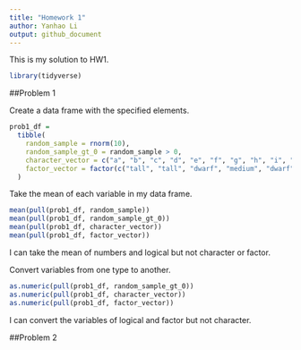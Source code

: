 ```yaml
---
title: "Homework 1"
author: Yanhao Li
output: github_document
---
```


This is my solution to HW1.

```r
library(tidyverse)
```


##Problem 1

Create a data frame with the specified elements.

```r
prob1_df =
  tibble(
    random_sample = rnorm(10),
    random_sample_gt_0 = random_sample > 0,
    character_vector = c("a", "b", "c", "d", "e", "f", "g", "h", "i", "j"),
    factor_vector = factor(c("tall", "tall", "dwarf", "medium", "dwarf", "medium", "tall", "tall", "tall", "dwarf"))
  )
```

Take the mean of each variable in my data frame.

```r
mean(pull(prob1_df, random_sample))
mean(pull(prob1_df, random_sample_gt_0))
mean(pull(prob1_df, character_vector))
mean(pull(prob1_df, factor_vector))
```

I can take the mean of numbers and logical but not character or factor.

Convert variables from one type to another.

```r
as.numeric(pull(prob1_df, random_sample_gt_0))
as.numeric(pull(prob1_df, character_vector))
as.numeric(pull(prob1_df, factor_vector))
```

I can convert the variables of logical and factor but not character.

##Problem 2